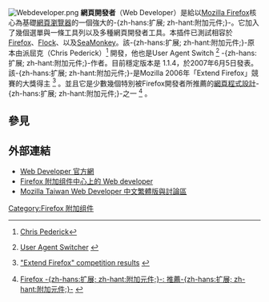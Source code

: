 {{noteTA
|G1=IT
}}
[[File:Webdeveloper.png|thumb]]
{{Firefox TOC}}
'''網頁開發者'''（Web Developer）是給以[[Mozilla_Firefox|Mozilla Firefox]]核心為基礎[[網頁瀏覽器|網頁瀏覽器]]的一個強大的-{zh-hans:扩展; zh-hant:附加元件;}-。它加入了幾個選單與一條工具列以及多種網頁開發者工具。本插件已測試相容於[[Firefox|Firefox]]、[[Flock|Flock]]、以及[[SeaMonkey|SeaMonkey]]。該-{zh-hans:扩展; zh-hant:附加元件;}-原本由派屈克（Chris Pederick）<ref>{{en}}[https://addons.mozilla.org/en-US/firefox/user/45 Chris Pederick]</ref> 開發，他也是User Agent Switch <ref>{{en}}[https://addons.mozilla.org/en-US/firefox/addon/59 User Agent Switcher] {{Wayback|url=https://addons.mozilla.org/en-US/firefox/addon/59 |date=20100106050312 }}</ref> -{zh-hans:扩展; zh-hant:附加元件;}-作者。目前穩定版本是 1.1.4，於2007年6月5日發表。該-{zh-hans:扩展; zh-hant:附加元件;}-是Mozilla 2006年「Extend Firefox」競賽的大獎得主 <ref>{{en}}[http://developer.mozilla.org/contests/extendfirefox/index.php "Extend Firefox" competition results] {{Wayback|url=http://developer.mozilla.org/contests/extendfirefox/index.php |date=20060327112023 }}</ref> 。並且它是少數幾個特別被Firefox開發者所推薦的[[網頁程式設計|網頁程式設計]]-{zh-hans:扩展; zh-hant:附加元件;}-之一 <ref>{{en}}[https://addons.mozilla.org/en-US/firefox/recommended Firefox -{zh-hans:扩展; zh-hant:附加元件;}-: 推薦-{zh-hans:扩展; zh-hant:附加元件;}-] {{Wayback|url=https://addons.mozilla.org/en-US/firefox/recommended |date=20081024030446 }}</ref> 。

== 參見 ==
<references/>

== 外部連結 ==
* [http://chrispederick.com/work/web-developer/ Web Developer 官方網] {{Wayback|url=http://chrispederick.com/work/web-developer/ |date=20110225033951 }}{{en}}
* [https://addons.mozilla.org/firefox/addon/60 Firefox 附加组件中心上的 Web developer]
* [http://forum.moztw.org/viewtopic.php?t=6273 Mozilla Taiwan Web Developer 中文繁體版與討論區]{{zh-tw}}

{{Compu-soft-stub}}
[[Category:Firefox_附加组件|Category:Firefox 附加组件]]
